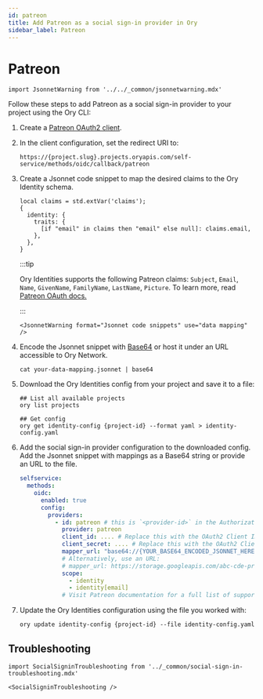 ```yaml
---
id: patreon
title: Add Patreon as a social sign-in provider in Ory
sidebar_label: Patreon
---
```


# Patreon

```mdx-code-block
import JsonnetWarning from '../../_common/jsonnetwarning.mdx'
```

Follow these steps to add Patreon as a social sign-in provider to your project using the Ory CLI:

1. Create a [Patreon OAuth2 client](https://www.patreon.com/portal/registration/register-clients).
2. In the client configuration, set the redirect URI to:

   ```shell
   https://{project.slug}.projects.oryapis.com/self-service/methods/oidc/callback/patreon
   ```

3. Create a Jsonnet code snippet to map the desired claims to the Ory Identity schema.

   ```jsonnet
   local claims = std.extVar('claims');
   {
     identity: {
       traits: {
         [if "email" in claims then "email" else null]: claims.email,
       },
     },
   }
   ```

   :::tip

   Ory Identities supports the following Patreon claims: `Subject`, `Email`, `Name`, `GivenName`, `FamilyName`, `LastName`,
   `Picture`. To learn more, read [Patreon OAuth docs.](https://docs.patreon.com/#apiv2-oauth)

   :::

   ```mdx-code-block
   <JsonnetWarning format="Jsonnet code snippets" use="data mapping" />
   ```

4. Encode the Jsonnet snippet with [Base64](https://www.base64encode.org/) or host it under an URL accessible to Ory Network.

   ```shell
   cat your-data-mapping.jsonnet | base64
   ```

5. Download the Ory Identities config from your project and save it to a file:

   ```shell
   ## List all available projects
   ory list projects

   ## Get config
   ory get identity-config {project-id} --format yaml > identity-config.yaml
   ```

6. Add the social sign-in provider configuration to the downloaded config. Add the Jsonnet snippet with mappings as a Base64
   string or provide an URL to the file.

   ```yaml
   selfservice:
     methods:
       oidc:
         enabled: true
         config:
           providers:
             - id: patreon # this is `<provider-id>` in the Authorization callback URL. DO NOT CHANGE IT ONCE SET!
               provider: patreon
               client_id: .... # Replace this with the OAuth2 Client ID provided by Patreon
               client_secret: .... # Replace this with the OAuth2 Client Secret provided by Patreon
               mapper_url: "base64://{YOUR_BASE64_ENCODED_JSONNET_HERE}"
               # Alternatively, use an URL:
               # mapper_url: https://storage.googleapis.com/abc-cde-prd/9cac9717f007808bf17f22ce7f4295c739604b183f05ac4afb4
               scope:
                 - identity
                 - identity[email]
               # Visit Patreon documentation for a full list of supported scopes: https://docs.patreon.com/#scopes
   ```

7. Update the Ory Identities configuration using the file you worked with:

   ```shell
   ory update identity-config {project-id} --file identity-config.yaml
   ```

## Troubleshooting

```mdx-code-block
import SocialSigninTroubleshooting from '../_common/social-sign-in-troubleshooting.mdx'

<SocialSigninTroubleshooting />
```
